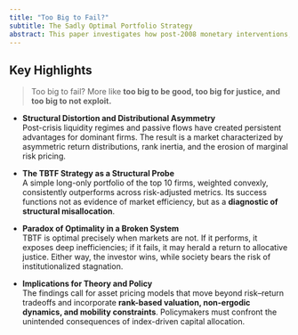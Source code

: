 ```yaml
---
title: "Too Big to Fail?"
subtitle: The Sadly Optimal Portfolio Strategy
abstract: This paper investigates how post-2008 monetary interventions, the rise of ETFs, and the dominance of passive capital flows have reshaped the structural dynamics of U.S. equity markets. Drawing on return distribution asymmetries, rank persistence, and a novel portfolio backtesting framework, we document that market behavior increasingly resembles a mixture of heterogeneous, rank-locked assets under persistent frictions—a sharp departure from the assumptions of efficient markets and no-arbitrage pricing. At the center of this structural shift is the "Too Big to Fail (TBTF) strategy", which selects the ten largest market-cap stocks and applies a convex internal weighting scheme. Since 2010, TBTF has delivered persistently superior risk-adjusted performance relative to standard benchmarks. Crucially, this outperformance is not explained by fundamentals or factor exposures, but emerges from capital lock-in, index-induced inertia, and structural concentration. The strategy is thus “sadly optimal”- it profits precisely when the market is failing to allocate capital efficiently. If it ceases to work, it would mark a return to allocative discipline—a socially beneficial outcome. The findings challenge the core premises of asset pricing and raise fundamental questions about competition, fairness, and the future role of financial markets in an intervention-driven economy.
---
```


## Key Highlights

> Too big to fail? More like **too big to be good, too big for justice, and too big to not exploit.**

- **Structural Distortion and Distributional Asymmetry**  
  Post-crisis liquidity regimes and passive flows have created persistent advantages for dominant firms. The result is a market characterized by asymmetric return distributions, rank inertia, and the erosion of marginal risk pricing.

- **The TBTF Strategy as a Structural Probe**  
  A simple long-only portfolio of the top 10 firms, weighted convexly, consistently outperforms across risk-adjusted metrics. Its success functions not as evidence of market efficiency, but as a **diagnostic of structural misallocation**.

- **Paradox of Optimality in a Broken System**  
  TBTF is optimal precisely when markets are not. If it performs, it exposes deep inefficiencies; if it fails, it may herald a return to allocative justice. Either way, the investor wins, while society bears the risk of institutionalized stagnation.

- **Implications for Theory and Policy**  
  The findings call for asset pricing models that move beyond risk–return tradeoffs and incorporate **rank-based valuation, non-ergodic dynamics, and mobility constraints**. Policymakers must confront the unintended consequences of index-driven capital allocation.

